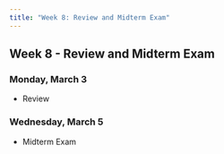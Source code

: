 ```yaml
---
title: "Week 8: Review and Midterm Exam"
---
```


::: {.content-visible when-format="pdf"}

## Week 8 - Review and Midterm Exam

:::


[//]: <> (Need to write intro)

### Monday, March 3

- Review



### Wednesday, March 5

- Midterm Exam


